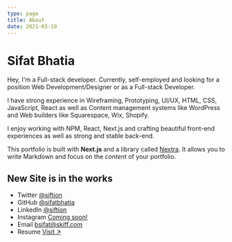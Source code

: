 ```yaml
---
type: page
title: About
date: 2021-03-19
---
```


# Sifat Bhatia

Hey, I'm a Full-stack developer. Currently, self-employed and looking for a position
Web Development/Designer or as a Full-stack Developer.

I have strong experience in Wireframing, Prototyping, UI/UX, HTML, CSS, JavaScript, React as well as Content management systems like WordPress and Web builders like Squarespace, Wix, Shopify.

I enjoy working with NPM, React, Next.js and crafting beautiful front-end experiences as well as strong and stable back-end.

This portfolio is built with **Next.js** and a library called [Nextra](https://nextra.vercel.app/). It allows you to write Markdown and focus on the _content_ of your portfolio.

**New Site is in the works**
---

- Twitter [@siftion](https://twitter.com/siftion)
- GitHub [@sifatbhatia](https://github.com/sifatbhatia)
- LinkedIn [@siftion](https://www.linkedin.com/in/siftion)
- Instagram [Coming soon!](https://instagram.com/yourname)
- Email [bsifat@skiff.com](mailto:bsifat@skiff.com)
- Resume [ Visit ↗ ](https://www.siftion.com/Sifat-Bhatia_Resume.pdf)
